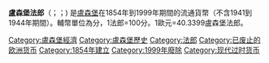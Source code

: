 {{Expand|time=2018-03-27T12:28:35+00:00}}
'''盧森堡法郎'''（{{lang-fr|Franc}}；{{lang-lb|Frang}}；{{lang-de|Franken}}) 是[[盧森堡|盧森堡]]在1854年到1999年期間的流通貨幣（不含1941到1944年期間）。輔幣單位為分，1法郎=100分。1歐元=40.3399盧森堡法郎。

[[Category:盧森堡經濟|Category:盧森堡經濟]]
[[Category:盧森堡歷史|Category:盧森堡歷史]]
[[Category:法郎|Category:法郎]]
[[Category:已废止的欧洲货币|Category:已废止的欧洲货币]]
[[Category:1854年建立|Category:1854年建立]]
[[Category:1999年廢除|Category:1999年廢除]]
[[Category:现代过时货币|Category:现代过时货币]]